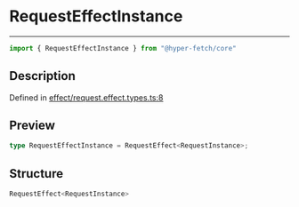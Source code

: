 

# RequestEffectInstance

<div class="api-docs__separator" data-reactroot="">

---

</div><div class="api-docs__import" data-reactroot="">

```ts
import { RequestEffectInstance } from "@hyper-fetch/core"
```

</div><div class="api-docs__section">

## Description

</div><div class="api-docs__description"><span class="api-docs__do-not-parse">



</span></div><p class="api-docs__definition">

Defined in [effect/request.effect.types.ts:8](https://github.com/BetterTyped/hyper-fetch/blob/cc329b91/packages/core/src/effect/request.effect.types.ts#L8)

</p><div class="api-docs__section">

## Preview

</div><div class="api-docs__preview type single">

```ts
type RequestEffectInstance = RequestEffect<RequestInstance>;
```

</div><div class="api-docs__section">

## Structure

</div><div class="api-docs__returns">

```ts
RequestEffect<RequestInstance>
```

</div>